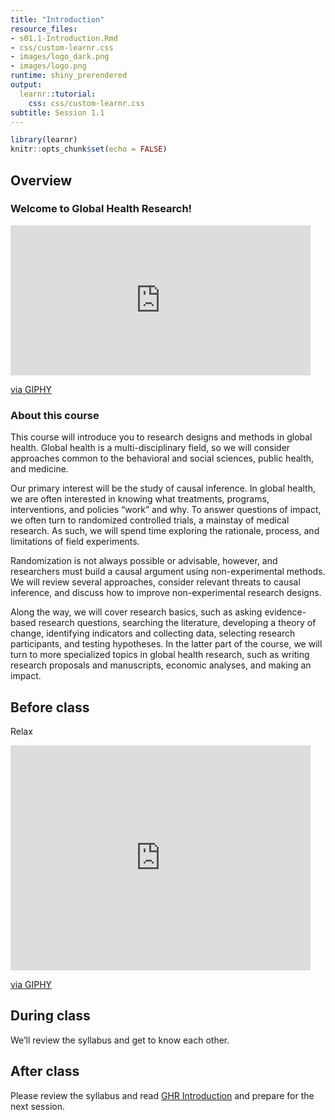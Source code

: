 ```yaml
---
title: "Introduction"
resource_files:
- s01.1-Introduction.Rmd
- css/custom-learnr.css
- images/logo_dark.png
- images/logo.png
runtime: shiny_prerendered
output:
  learnr::tutorial:
    css: css/custom-learnr.css
subtitle: Session 1.1
---
```


```r
library(learnr)
knitr::opts_chunk$set(echo = FALSE)
```

## Overview

### Welcome to Global Health Research! 

<iframe src="https://giphy.com/embed/xT9IgG50Fb7Mi0prBC" width="480" height="240" frameBorder="0" class="giphy-embed" allowFullScreen></iframe><p><a href="https://giphy.com/gifs/hello-hi-wave-xT9IgG50Fb7Mi0prBC">via GIPHY</a></p>

### About this course

This course will introduce you to research designs and methods in global health. Global health is a multi-disciplinary field, so we will consider approaches common to the behavioral and social sciences, public health, and medicine.

Our primary interest will be the study of causal inference. In global health, we are often interested in knowing what treatments, programs, interventions, and policies "work" and why. To answer questions of impact, we often turn to randomized controlled trials, a mainstay of medical research. As such, we will spend time exploring the rationale, process, and limitations of field experiments.

Randomization is not always possible or advisable, however, and researchers must build a causal argument using non-experimental methods. We will review several approaches, consider relevant threats to causal inference, and discuss how to improve non-experimental research designs.

Along the way, we will cover research basics, such as asking evidence-based research questions, searching the literature, developing a theory of change, identifying indicators and collecting data, selecting research participants, and testing hypotheses. In the latter part of the course, we will turn to more specialized topics in global health research, such as writing research proposals and manuscripts, economic analyses, and making an impact.

## Before class

Relax

<iframe src="https://giphy.com/embed/yzvVXSvrg7JxC" width="480" height="360" frameBorder="0" class="giphy-embed" allowFullScreen></iframe><p><a href="https://giphy.com/gifs/happy-water-yzvVXSvrg7JxC">via GIPHY</a></p>

## During class

We'll review the syllabus and get to know each other.

## After class

Please review the syllabus and read [GHR Introduction](http://read.themethodsection.com/introduction.html){target="_blank"} and prepare for the next session.
